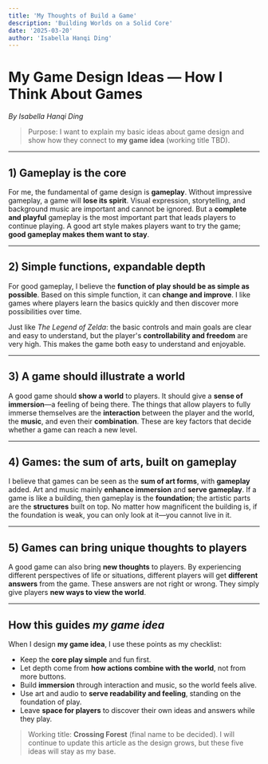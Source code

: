 ```yaml
---
title: 'My Thoughts of Build a Game'
description: 'Building Worlds on a Solid Core'
date: '2025-03-20'
author: 'Isabella Hanqi Ding'
---
```


# My Game Design Ideas — How I Think About Games

*By Isabella Hanqi Ding*

> Purpose: I want to explain my basic ideas about game design and show how they connect to **my game idea** (working title TBD).

---

## 1) Gameplay is the core

For me, the fundamental of game design is **gameplay**. Without impressive gameplay, a game will **lose its spirit**. Visual expression, storytelling, and background music are important and cannot be ignored. But a **complete and playful** gameplay is the most important part that leads players to continue playing. A good art style makes players want to try the game; **good gameplay makes them want to stay**.

---

## 2) Simple functions, expandable depth

For good gameplay, I believe the **function of play should be as simple as possible**. Based on this simple function, it can **change and improve**. I like games where players learn the basics quickly and then discover more possibilities over time.

Just like *The Legend of Zelda*: the basic controls and main goals are clear and easy to understand, but the player&apos;s **controllability and freedom** are very high. This makes the game both easy to understand and enjoyable.

---

## 3) A game should illustrate a world

A good game should **show a world** to players. It should give a **sense of immersion**—a feeling of being there. The things that allow players to fully immerse themselves are the **interaction** between the player and the world, the **music**, and even their **combination**. These are key factors that decide whether a game can reach a new level.

---

## 4) Games: the sum of arts, built on gameplay

I believe that games can be seen as the **sum of art forms**, with **gameplay** added. Art and music mainly **enhance immersion** and **serve gameplay**. If a game is like a building, then gameplay is the **foundation**; the artistic parts are the **structures** built on top. No matter how magnificent the building is, if the foundation is weak, you can only look at it—you cannot live in it.

---

## 5) Games can bring unique thoughts to players

A good game can also bring **new thoughts** to players. By experiencing different perspectives of life or situations, different players will get **different answers** from the game. These answers are not right or wrong. They simply give players **new ways to view the world**.

---

## How this guides *my game idea*

When I design **my game idea**, I use these points as my checklist:

* Keep the **core play simple** and fun first.
* Let depth come from **how actions combine with the world**, not from more buttons.
* Build **immersion** through interaction and music, so the world feels alive.
* Use art and audio to **serve readability and feeling**, standing on the foundation of play.
* Leave **space for players** to discover their own ideas and answers while they play.

> Working title: **Crossing Forest** (final name to be decided). I will continue to update this article as the design grows, but these five ideas will stay as my base.